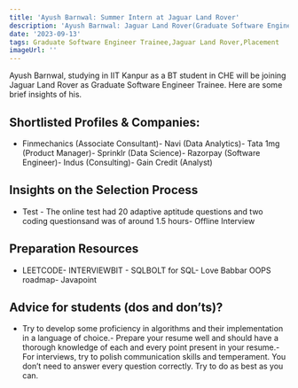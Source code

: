 ```yaml
---
title: 'Ayush Barnwal: Summer Intern at Jaguar Land Rover'
description: 'Ayush Barnwal: Jaguar Land Rover(Graduate Software Engineer Trainee)'
date: '2023-09-13'
tags: Graduate Software Engineer Trainee,Jaguar Land Rover,Placement
imageUrl: ''
---
```


Ayush Barnwal, studying in IIT Kanpur as a BT student in CHE will be joining Jaguar Land Rover as Graduate Software Engineer Trainee. Here are some brief insights of his.

## Shortlisted Profiles & Companies:
- Finmechanics (Associate Consultant)- Navi (Data Analytics)- Tata 1mg (Product Manager)- Sprinklr (Data Science)- Razorpay (Software Engineer)- Indus (Consulting)- Gain Credit (Analyst)

## Insights on the Selection Process
- Test - The online test had 20 adaptive aptitude questions and two coding questionsand was of around 1.5 hours- Offline Interview

##  Preparation Resources
- LEETCODE- INTERVIEWBIT - SQLBOLT for SQL- Love Babbar OOPS roadmap- Javapoint

## Advice for students (dos and don’ts)? 
- Try to develop some proficiency in algorithms and their implementation in a language of choice.- Prepare your resume well and should have a thorough knowledge of each and every point present in your resume.- For interviews, try to polish communication skills and temperament. You don’t need to answer every question correctly. Try to do as best as you can.


